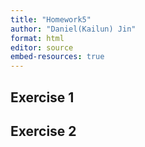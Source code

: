 ```yaml
---
title: "Homework5"
author: "Daniel(Kailun) Jin"
format: html
editor: source
embed-resources: true
---
```


## Exercise 1

## Exercise 2
